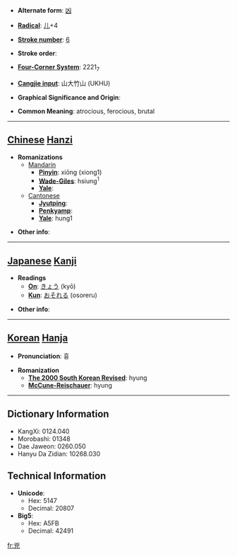 * '''Alternate form''': [[凶]]

* '''[[Wiktionary:Chinese radical index| Radical]]''': [[Wiktionary:Chinese radical index 儿|儿]]+4

* '''[[Wiktionary:Chinese total strokes index|Stroke number]]''': [[Wiktionary:Chinese total strokes index 6|6]]

* '''Stroke order''': 

* '''[[Wiktionary:Chinese four corner index|Four-Corner System]]''': 2221<sub>7</sub>

* '''[[Wiktionary:Chinese Cangjie index|Cangjie input]]''': 山大竹山 (UKHU)

* '''Graphical Significance and Origin''': 

* '''Common Meaning''': atrocious, ferocious, brutal

----

== [[Chinese]] [[Hanzi]] ==

* '''Romanizations'''
** [[Mandarin]]
*** '''[[Pinyin]]''': xiōng (xiong1)
*** '''[[Wade-Giles]]''': hsiung<sup>1</sup>
*** '''[[Yale]]''': 
**[[Cantonese]]
***'''[[Jyutping]]''':
***'''[[Penkyamp]]''': 
***'''[[Yale]]''': hung1

* '''Other info''': 

----

== [[Japanese]] [[Kanji]] ==

* '''Readings'''
** '''[[On]]''': [[きょう]] (kyō)
** '''[[Kun]]''': [[おそれる]] (osoreru)

* '''Other info''':  

----

== [[Korean]] [[Hanja]] ==

* '''Pronunciation''': 흉

* '''Romanization'''
** '''[[The 2000 South Korean Revised Romanization|The 2000 South Korean Revised]]''': hyung
** '''[[McCune-Reischauer]]''': hyung

----

== Dictionary Information ==

* KangXi: 0124.040
* Morobashi: 01348
* Dae Jaweon: 0260.050
* Hanyu Da Zidian: 10268.030

== Technical Information ==

* '''Unicode''':
** Hex: 5147
** Decimal: 20807
* '''Big5''':
** Hex: A5FB
** Decimal: 42491

[[fr:兇]]